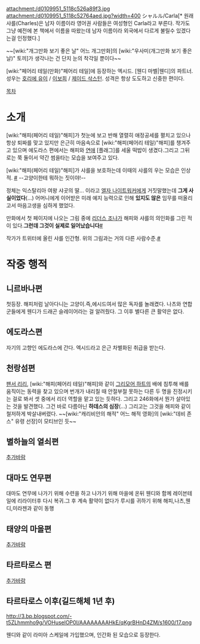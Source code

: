 attachment:/d0109951_5118c526a89f3.jpg
attachment:/d0109951_5118c52764aed.jpg?width=400
シャルル/Carla[* 원래 샤를(Charles)은 남자 이름이라 영어권 사람들은 여성형인 Carla라고 부른다. 작가도 그냥 예전에 본 책에서 이름을 따왔는데 남자 이름이라 외국에서 다르게 불릴수 있겠다는걸 인정했다.]

~~[wiki:"개그만화 보기 좋은 날" 어느 개그만화]의 [wiki:"우사미(개그만화 보기 좋은 날)" 토끼]가 생각나는 건 단지 눈의 착각일 뿐이다~~

[wiki:"페어리 테일(만화)"페어리 테일]에 등장하는 엑시드. [웬디 마벨|웬디]의 파트너. 성우는 [[호리에 유이]] / [[이보희(성우)|이보희]] / [[제이드 삭스턴]]. 성격은 항상 도도하고 신중한 편이다.

[[목차]]
= 소개 =
[wiki:"해피(페어리 테일)"해피]가 첫눈에 보고 반해 열렬히 애정공세를 펼치고 있으나 항상 퇴짜를 맞고 있지만 은근히 마음속으로 [wiki:"해피(페어리 테일)"해피]를 챙겨주고 있으며 에도라스 편에서는 해피와 [[연애]] [플래그]를 세울 떡밥이 생겼다.그리고 그뒤로는 쭉 둘이서 약간 썸을타는 모습을 보여주고 있다. 

[wiki:"해피(페어리 테일)"해피]가 샤를을 보호하는데 이때의 샤를의 우는 모습은 인상적. [http://img2.ruliweb.daum.net/img/img_link7/736/735731_1.jpg #] --고양이한테 뭐하는 짓이야!--

정체는 익스탈리아 여왕 샤곳의 딸... 이라고 [[엘자 나이트워커]]에게 거짓말했는데 '''그게 사실이었다'''(...) 어머니에게 이어받은 미래 예지 능력으로 인해 '''있지도 않은''' 임무를 떠올리고서 마음고생을 심하게 했었다.

만화에서 첫 페이지에 나오는 그림 중에 [[리더스 조나]]가 해피와 샤를의 의인화를 그린 적이 있다.'''그런데 그것이 실제로 일어났습니다'''[http://img2.ruliweb.daum.net/img/img_link7/736/735731_2.jpg #] 

작가가 트위터에 올린 샤를 인간형. 위의 그림과는 거의 다른 사람수준.[https://twitter.com/hiro_mashima/status/270503440009007105 #]
= 작중 행적 =

== 니르바나편 ==
첫등장. 해피처럼 날아다니는 고양이.즉,에시드여서 많은 독자를 놀래켰다.
나츠와 연합군들에게 웬디가 드래곤 슬레이어라는 걸 알려줬다.
그 이후 별다른 큰 활약은 없다.
== 에도라스편 ==

자기의 고향인 에도라스에 간다. 
엑시드라고 은근 차별화된 취급을 받는다.
== 천랑섬편 ==
[[팬서 리리]], [wiki:"해피(페어리 테일)"해피]와 같이 [[그리모어 하트]]의 배에 침투해 배를 움직이는 동력을 찾고 있으며 번개가 내리칠 때 안절부절 못하는 다른 두 명을 진정시키는 걸로 봐서 셋 중에서 리더 역할을 맡고 있는 듯하다. 그리고 246화에서 뭔가 살아있는 것을 발견했다. 그건 바로 다름아닌 '''하데스의 심장'''(...) 그리고는 그것을 해피와 같이 철저하게 박살내버렸다. ~~[wiki:"캐리비안의 해적" 어느 해적 영화]의 [wiki:"데비 존스" 유령 선장]이 모티브인 듯~~

== 별하늘의 열쇠편 ==

[[추가바람]]
 
== 대마도 연무편 ==
대마도 연무에 나가기 위해 수련을 하고 나가기 위해 마을에 온뒤 웬디와 함께 레이븐테일에 리라이터후 다시 복귀.그 후 계속 활약이 없다가 루시를 귀하기 위해 해피,나츠,웬디,미라젠과 같이 동행

== 태양의 마을편 ==
[[추가바람]]

== 타르타로스 편 ==
[[추가바람]]

== 타르타로스 이후(길드해체 1년 후) ==
http://3.bp.blogspot.com/-t5ZLhmmho9g/VOHuselOP0I/AAAAAAAAHkE/qKgrBHnD4ZM/s1600/17.png

웬디와 같이 라미아 스케일에 가입했으며, 인간화 된 모습으로 등장한다. 
